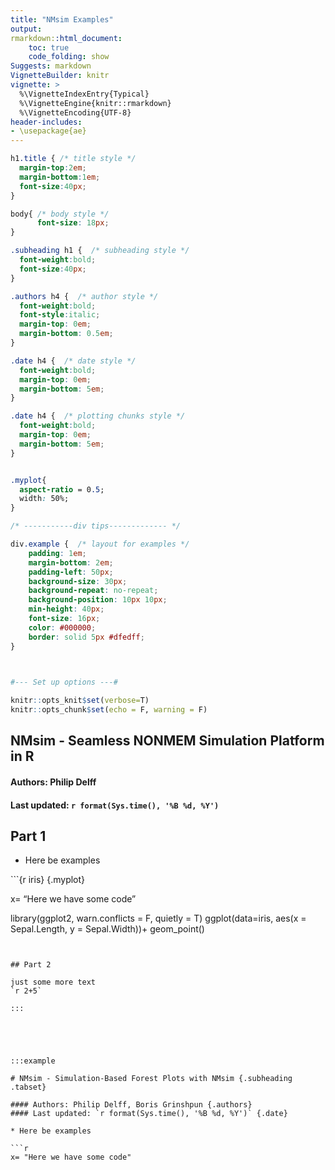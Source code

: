 ```yaml
---
title: "NMsim Examples"
output:
rmarkdown::html_document:
    toc: true
    code_folding: show
Suggests: markdown
VignetteBuilder: knitr
vignette: >
  %\VignetteIndexEntry{Typical}
  %\VignetteEngine{knitr::rmarkdown}
  %\VignetteEncoding{UTF-8}
header-includes:
- \usepackage{ae}
---
```



```css


h1.title { /* title style */
  margin-top:2em;
  margin-bottom:1em;
  font-size:40px;
}

body{ /* body style */
      font-size: 18px;
}

.subheading h1 {  /* subheading style */
  font-weight:bold;
  font-size:40px;
}

.authors h4 {  /* author style */
  font-weight:bold;
  font-style:italic;
  margin-top: 0em;
  margin-bottom: 0.5em;
}

.date h4 {  /* date style */
  font-weight:bold;
  margin-top: 0em;
  margin-bottom: 5em;
}

.date h4 {  /* plotting chunks style */
  font-weight:bold;
  margin-top: 0em;
  margin-bottom: 5em;
}


.myplot{
  aspect-ratio = 0.5;
  width: 50%;
}

/* -----------div tips------------- */

div.example {  /* layout for examples */
    padding: 1em;
    margin-bottom: 2em;
    padding-left: 50px;
    background-size: 30px;
    background-repeat: no-repeat;
    background-position: 10px 10px;
    min-height: 40px;
    font-size: 16px;
    color: #000000;
    border: solid 5px #dfedff;
}

  
``` 

```r
#--- Set up options ---# 

knitr::opts_knit$set(verbose=T)
knitr::opts_chunk$set(echo = F, warning = F)
```


:::example

# NMsim - Seamless NONMEM Simulation Platform in R {.subheading .tabset}

#### Authors: Philip Delff {.authors}
#### Last updated: `r format(Sys.time(), '%B %d, %Y')` {.date}

## Part 1 

* Here be examples 

```{r iris} {.myplot}

x= "Here we have some code"

library(ggplot2, warn.conflicts = F, quietly = T)
ggplot(data=iris, aes(x = Sepal.Length, y = Sepal.Width))+
  geom_point()

```


## Part 2

just some more text
`r 2+5`

:::





:::example

# NMsim - Simulation-Based Forest Plots with NMsim {.subheading .tabset}

#### Authors: Philip Delff, Boris Grinshpun {.authors}
#### Last updated: `r format(Sys.time(), '%B %d, %Y')` {.date}

* Here be examples 

```r

x= "Here we have some code"


```


:::
        
        